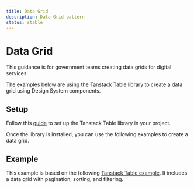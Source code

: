 ```yaml
---
title: Data Grid
description: Data Grid pattern
status: stable
---
```


# Data Grid

This guidance is for government teams creating data grids for digital services.

The examples below are using the Tanstack Table library to create a data grid using Design System components.

## Setup

Follow this [guide](https://tanstack.com/table/latest/docs/installation) to set up the Tanstack Table library in your project.

Once the library is installed, you can use the following examples to create a data grid.

## Example

This example is based on the following [Tanstack Table example](https://github.com/tanstack/table/tree/main/examples/react/filters-fuzzy).
It includes a data grid with pagination, sorting, and filtering.

<DataGridSample/>
